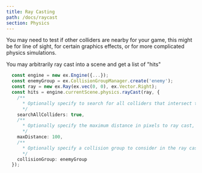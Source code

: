 ```yaml
---
title: Ray Casting
path: /docs/raycast
section: Physics
---
```


You may need to test if other colliders are nearby for your game, this might be for line of sight, for certain graphics effects, or for more complicated physics simulations.

You may arbitrarily ray cast into a scene and get a list of "hits"

```typescript
  const engine = new ex.Engine({...});
  const enemyGroup = ex.CollisionGroupManager.create('enemy');
  const ray = new ex.Ray(ex.vec(0, 0), ex.Vector.Right);
  const hits = engine.currentScene.physics.rayCast(ray, {
    /**
      * Optionally specify to search for all colliders that intersect the ray cast, not just the first which is the default
      */
    searchAllColliders: true,
    /**
      * Optionally specify the maximum distance in pixels to ray cast, default is Infinity
      */
    maxDistance: 100,
    /**
      * Optionally specify a collision group to consider in the ray cast, default is All
      */
    collisionGroup: enemyGroup
  });
```
